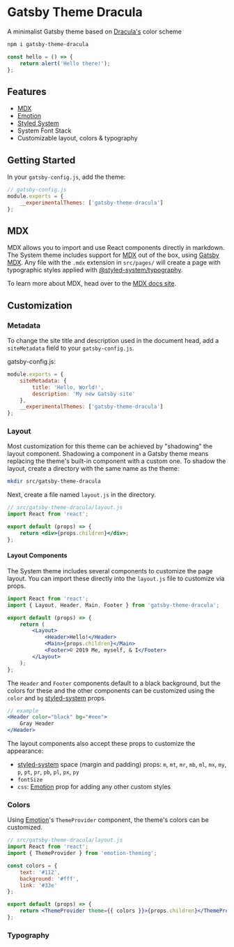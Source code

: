 # Gatsby Theme Dracula

A minimalist Gatsby theme based on [Dracula's](https://draculatheme.com) color scheme

```sh
npm i gatsby-theme-dracula
```

```js react-live
const hello = () => {
	return alert('Hello there!');
};
```

## Features

- [MDX][]
- [Emotion][]
- [Styled System][]
- System Font Stack
- Customizable layout, colors & typography

## Getting Started

In your `gatsby-config.js`, add the theme:

```js
// gatsby-config.js
module.exports = {
	__experimentalThemes: ['gatsby-theme-dracula']
};
```

## MDX

MDX allows you to import and use React components directly in markdown.
The System theme includes support for [MDX][] out of the box, using [Gatsby MDX][].
Any file with the `.mdx` extension in `src/pages/` will create a page with typographic styles applied with [@styled-system/typography][].

To learn more about MDX, head over to the [MDX docs site][mdx].

## Customization

### Metadata

To change the site title and description used in the document head, add a `siteMetadata` field to your `gatsby-config.js`.

gatsby-config.js:

```js
module.exports = {
	siteMetadata: {
		title: 'Hello, World!',
		description: 'My new Gatsby site'
	},
	__experimentalThemes: ['gatsby-theme-dracula']
};
```

### Layout

Most customization for this theme can be achieved by "shadowing" the layout component. Shadowing a component in a Gatsby theme means replacing the theme's built-in component with a custom one. To shadow the layout, create a directory with the same name as the theme:

```sh
mkdir src/gatsby-theme-dracula
```

Next, create a file named `layout.js` in the directory.

```jsx
// src/gatsby-theme-dracula/layout.js
import React from 'react';

export default (props) => {
	return <div>{props.children}</div>;
};
```

#### Layout Components

The System theme includes several components to customize the page layout.
You can import these directly into the `layout.js` file to customize via props.

```jsx
import React from 'react';
import { Layout, Header, Main, Footer } from 'gatsby-theme-dracula';

export default (props) => {
	return (
		<Layout>
			<Header>Hello!</Header>
			<Main>{props.children}</Main>
			<Footer>© 2019 Me, myself, & I</Footer>
		</Layout>
	);
};
```

The `Header` and `Footer` components default to a black background, but the colors for these and the other components can be customized using the `color` and `bg` [styled-system][] props.

```jsx
// example
<Header color="black" bg="#eee">
	Gray Header
</Header>
```

The layout components also accept these props to customize the appearance:

- [styled-system][] space (margin and padding) props: `m`, `mt`, `mr`, `mb`, `ml`, `mx`, `my`, `p`, `pt`, `pr`, `pb`, `pl`, `px`, `py`
- `fontSize`
- `css`: [Emotion][] prop for adding any other custom styles

### Colors

Using [Emotion][]'s `ThemeProvider` component, the theme's colors can be customized.

```jsx
// src/gatsby-theme-dracula/layout.js
import React from 'react';
import { ThemeProvider } from 'emotion-theming';

const colors = {
	text: '#112',
	background: '#fff',
	link: '#33e'
};

export default (props) => {
	return <ThemeProvider theme={{ colors }}>{props.children}</ThemeProvider>;
};
```

### Typography

[mdx]: https://mdxjs.com
[emotion]: https://emotion.sh
[styled-system]: https://styled-system.com
[styled system]: https://styled-system.com
[gatsby mdx]: https://github.com/ChristopherBiscardi/gatsby-mdx
[@styled-system/typography]: https://github.com/styled-system/styled-system/tree/master/packages/typography
